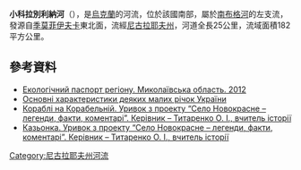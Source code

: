 '''小科拉別利納河'''（{{lang-uk|Мала Корабельна}}），是[[烏克蘭|烏克蘭]]的河流，位於該國南部，屬於[[南布格河|南布格河]]的左支流，發源自[[季莫菲伊夫卡_(布拉特西克區)|季莫菲伊夫卡]]東北面，流經[[尼古拉耶夫州|尼古拉耶夫州]]，河道全長25公里，流域面積182平方公里。

==參考資料==
*[https://web.archive.org/web/20111213080130/http://menr.gov.ua/content/article/5987 Екологічний паспорт регіону. Миколаївська область. 2012]
* [http://193.84.90.197/ecolib/3/4/20.pdf Основні характеристики деяких малих річок України]{{dead link|date=2017年12月 |bot=InternetArchiveBot |fix-attempted=yes }}
* [http://nkrasne.wordpress.com/page/6/?pages-list Кораблі на Корабельній. Уривок з проекту “Село Новокрасне – легенди, факти, коментарі”. Керівник – Титаренко О. І., вчитель історії]
* [http://nkrasne.wordpress.com/2008/06/04/казьонка/ Казьонка. Уривок з проекту “Село Новокрасне – легенди, факти, коментарі”. Керівник – Титаренко О. І., вчитель історії] {{Wayback|url=http://nkrasne.wordpress.com/2008/06/04/%D0%BA%D0%B0%D0%B7%D1%8C%D0%BE%D0%BD%D0%BA%D0%B0/ |date=20160919120827 }}

{{DEFAULTSORT:Мала Корабельна}}
[[Category:尼古拉耶夫州河流|Category:尼古拉耶夫州河流]]


{{Ukraine-river-stub}}